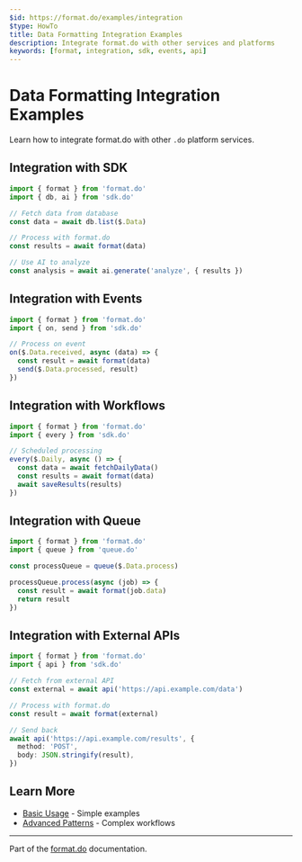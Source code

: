 ```yaml
---
$id: https://format.do/examples/integration
$type: HowTo
title: Data Formatting Integration Examples
description: Integrate format.do with other services and platforms
keywords: [format, integration, sdk, events, api]
---
```


# Data Formatting Integration Examples

Learn how to integrate format.do with other `.do` platform services.

## Integration with SDK

```typescript
import { format } from 'format.do'
import { db, ai } from 'sdk.do'

// Fetch data from database
const data = await db.list($.Data)

// Process with format.do
const results = await format(data)

// Use AI to analyze
const analysis = await ai.generate('analyze', { results })
```

## Integration with Events

```typescript
import { format } from 'format.do'
import { on, send } from 'sdk.do'

// Process on event
on($.Data.received, async (data) => {
  const result = await format(data)
  send($.Data.processed, result)
})
```

## Integration with Workflows

```typescript
import { format } from 'format.do'
import { every } from 'sdk.do'

// Scheduled processing
every($.Daily, async () => {
  const data = await fetchDailyData()
  const results = await format(data)
  await saveResults(results)
})
```

## Integration with Queue

```typescript
import { format } from 'format.do'
import { queue } from 'queue.do'

const processQueue = queue($.Data.process)

processQueue.process(async (job) => {
  const result = await format(job.data)
  return result
})
```

## Integration with External APIs

```typescript
import { format } from 'format.do'
import { api } from 'sdk.do'

// Fetch from external API
const external = await api('https://api.example.com/data')

// Process with format.do
const result = await format(external)

// Send back
await api('https://api.example.com/results', {
  method: 'POST',
  body: JSON.stringify(result),
})
```

## Learn More

- [Basic Usage](./basic-usage) - Simple examples
- [Advanced Patterns](./advanced-patterns) - Complex workflows

---

Part of the [format.do](https://format.do) documentation.
